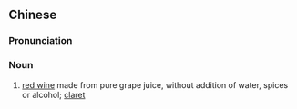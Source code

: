 {{also|干红}}
==Chinese==
{{zh-forms|s=干红}}
{{wikipedia|lang=zh}}

===Pronunciation===
{{zh-pron
|m=gānhóng
|cat=n
}}

===Noun===
{{zh-noun}}

# [[red wine]] made from pure grape juice, without addition of water, spices or alcohol; [[claret]]